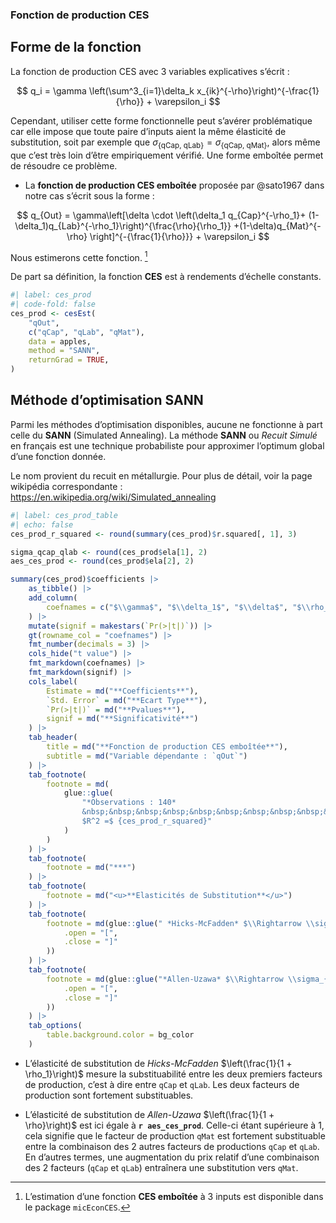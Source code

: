 ### Fonction de production CES

:::{.callout-tip}

## Forme de la fonction

La fonction de production CES avec 3 variables explicatives s'écrit :

$$
q_i = \gamma \left(\sum^3_{i=1}\delta_k x_{ik}^{-\rho}\right)^{-\frac{1}{\rho}} + \varepsilon_i
$$

Cependant, utiliser cette forme fonctionnelle peut s'avérer problématique car elle impose que toute paire d'inputs aient la même élasticité de substitution, soit par exemple que $\sigma_{\{\text{qCap, qLab}\}} = \sigma_{\{\text{qCap, qMat}\}}$, alors même que c'est très loin d'être empiriquement vérifié. Une forme emboîtée permet de résoudre ce problème.

- La **fonction de production CES emboîtée** proposée par @sato1967 dans notre cas s'écrit sous la forme :

$$
q_{Out} = \gamma\left[\delta \cdot \left(\delta_1 q_{Cap}^{-\rho_1}+ (1-\delta_1)q_{Lab}^{-\rho_1}\right)^{\frac{\rho}{\rho_1}} +(1-\delta)q_{Mat}^{-\rho} \right]^{-{\frac{1}{\rho}}} + \varepsilon_i
$$

Nous estimerons cette fonction. ^[L'estimation d'une fonction **CES emboîtée** à 3 inputs est disponible dans le package `micEconCES`.]

:::

De part sa définition, la fonction **CES** est à rendements d'échelle constants.

```r
#| label: ces_prod
#| code-fold: false
ces_prod <- cesEst(
    "qOut",
    c("qCap", "qLab", "qMat"),
    data = apples,
    method = "SANN",
    returnGrad = TRUE,
)
```

::: {.callout-warning}

## Méthode d'optimisation SANN

Parmi les méthodes d'optimisation disponibles, aucune ne fonctionne à part celle du **SANN** (Simulated Annealing). La méthode **SANN** ou *Recuit Simulé* en français est une technique probabiliste pour approximer l'optimum global d'une fonction donnée.

Le nom provient du recuit en métallurgie. Pour plus de détail, voir la page wikipédia correspondante : <https://en.wikipedia.org/wiki/Simulated_annealing>

:::

```r
#| label: ces_prod_table
#| echo: false
ces_prod_r_squared <- round(summary(ces_prod)$r.squared[, 1], 3)

sigma_qcap_qlab <- round(ces_prod$ela[1], 2)
aes_ces_prod <- round(ces_prod$ela[2], 2)

summary(ces_prod)$coefficients |>
    as_tibble() |>
    add_column(
        coefnames = c("$\\gamma$", "$\\delta_1$", "$\\delta$", "$\\rho_1$", "$\\rho$"),
    ) |>
    mutate(signif = makestars(`Pr(>|t|)`)) |>
    gt(rowname_col = "coefnames") |>
    fmt_number(decimals = 3) |>
    cols_hide("t value") |>
    fmt_markdown(coefnames) |>
    fmt_markdown(signif) |>
    cols_label(
        Estimate = md("**Coefficients**"),
        `Std. Error` = md("**Ecart Type**"),
        `Pr(>|t|)` = md("**Pvalues**"),
        signif = md("**Significativité**")
    ) |>
    tab_header(
        title = md("**Fonction de production CES emboîtée**"),
        subtitle = md("Variable dépendante : `qOut`")
    ) |>
    tab_footnote(
        footnote = md(
            glue::glue(
                "*Observations : 140*
                &nbsp;&nbsp;&nbsp;&nbsp;&nbsp;&nbsp;&nbsp;&nbsp;&nbsp;&nbsp;&nbsp;&nbsp;&nbsp;&nbsp;&nbsp;&nbsp;&nbsp;&nbsp;&nbsp;&nbsp;&nbsp;&nbsp;&nbsp;&nbsp;&nbsp;&nbsp;&nbsp;&nbsp;&nbsp;&nbsp;&nbsp;&nbsp;&nbsp;&nbsp;&nbsp;&nbsp;&nbsp;&nbsp;&nbsp;&nbsp;&nbsp;&nbsp;&nbsp;&nbsp;
                $R^2 =$ {ces_prod_r_squared}"
            )
        )
    ) |>
    tab_footnote(
        footnote = md("***")
    ) |>
    tab_footnote(
        footnote = md("<u>**Elasticités de Substitution**</u>")
    ) |>
    tab_footnote(
        footnote = md(glue::glue(" *Hicks-McFadden* $\\Rightarrow \\sigma_{\\text{\\{qCap, qLab\\}}} =$ [sigma_qcap_qlab]",
            .open = "[",
            .close = "]"
        ))
    ) |>
    tab_footnote(
        footnote = md(glue::glue("*Allen-Uzawa* $\\Rightarrow \\sigma_{\\text{\\{qCap, qLab\\}} | \\text{qMat}} =$ [aes_ces_prod]",
            .open = "[",
            .close = "]"
        ))
    ) |>
    tab_options(
        table.background.color = bg_color
    )
```

- L'élasticité de substitution de *Hicks-McFadden* $\left(\frac{1}{1 + \rho_1}\right)$ mesure la substituabilité entre les deux premiers facteurs de production, c'est à dire entre `qCap` et `qLab`. Les deux facteurs de production sont fortement substituables.

- L'élasticité de substitution de *Allen-Uzawa* $\left(\frac{1}{1 + \rho}\right)$ est ici égale à **`r aes_ces_prod`**. Celle-ci étant supérieure à 1, cela signifie que le facteur de production `qMat` est fortement substituable entre la combinaison des 2 autres facteurs de productions `qCap` et `qLab`. En d'autres termes, une augmentation du prix relatif d'une combinaison des 2 facteurs (`qCap` et `qLab`) entraînera une substitution vers `qMat`.